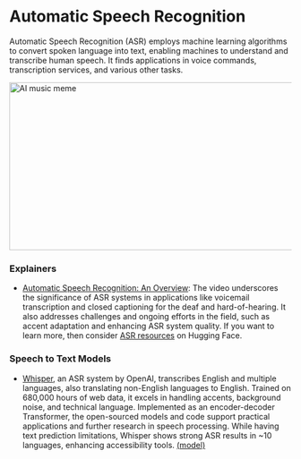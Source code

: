 # Automatic Speech Recognition

Automatic Speech Recognition (ASR) employs machine learning algorithms to convert spoken language into text, enabling machines to understand and transcribe human speech. It finds applications in voice commands, transcription services, and various other tasks.


<div style={{ position: "relative" }}>
  <Image
    src="/static/img/speech.png"
    alt="AI music meme"
    height="300"
    width="1000"
    priority
  />
</div>

### Explainers

- [Automatic Speech Recognition: An Overview](https://www.youtube.com/watch?v=q67z7PTGRi8): The video underscores the significance of ASR systems in applications like voicemail transcription and closed captioning for the deaf and hard-of-hearing. It also addresses challenges and ongoing efforts in the field, such as accent adaptation and enhancing ASR system quality. If you want to learn more, then consider <a class="link" target="_blank" href="https://huggingface.co/tasks/automatic-speech-recognition">ASR resources</a> on Hugging Face.

### Speech to Text Models

- [Whisper](https://openai.com/research/whisper), an ASR system by OpenAI, transcribes English and multiple languages, also translating non-English languages to English. Trained on 680,000 hours of web data, it excels in handling accents, background noise, and technical language. Implemented as an encoder-decoder Transformer, the open-sourced models and code support practical applications and further research in speech processing. While having text prediction limitations, Whisper shows strong ASR results in ~10 languages, enhancing accessibility tools. <a class="link" target="_blank" href="https://huggingface.co/openai/whisper-large-v3">(model)</a>











